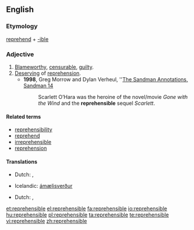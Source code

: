 ==English==

===Etymology===
[[reprehend]] + [[-ible]]

===Adjective===
{{en-adj}}

# [[blameworthy|Blameworthy]], [[censurable]], [[guilty]].
# [[deserve|Deserving]] of [[reprehension]].
#* '''1998''', Greg Morrow and  Dylan Verheul, ''[http://www.dyve.net/sandman/annotations/sm14.html The Sandman Annotations, Sandman 14]
#*: Scarlett O’Hara was the heroine of the novel/movie ''Gone with the Wind'' and the '''reprehensible''' sequel ''Scarlett''.

{{rfex|what’s the difference?}}

====Related terms====
* [[reprehensibility]]
* [[reprehend]]
* [[irreprehensible]]
* [[reprehension]]

====Translations====
{{trans-top|blameworthy}}
* Dutch: {{t|nl|afkeurenswaardig}}, {{t|nl|schuldig}}
{{trans-mid}}
* Icelandic: [[ámælisverður]]
{{trans-bottom}}

{{trans-top|deserving of reprehension}}
* Dutch: {{t|nl|verwerpelijk}}, {{t|nl|afkeurenswaardig}}
{{trans-mid}}
{{trans-bottom}}

[[et:reprehensible]]
[[el:reprehensible]]
[[fa:reprehensible]]
[[io:reprehensible]]
[[hu:reprehensible]]
[[pl:reprehensible]]
[[ta:reprehensible]]
[[te:reprehensible]]
[[vi:reprehensible]]
[[zh:reprehensible]]